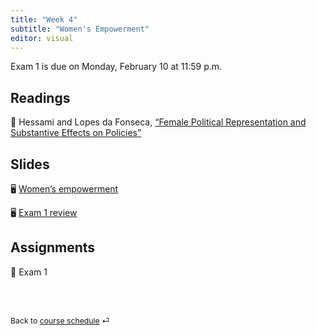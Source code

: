 ```yaml
---
title: "Week 4"
subtitle: "Women's Empowerment"
editor: visual
---
```


::: callout-important
Exam 1 is due on Monday, February 10 at 11:59 p.m.
:::

## Readings

📖 Hessami and Lopes da Fonseca, ["Female Political Representation and Substantive Effects on Policies"](https://www.econstor.eu/bitstream/10419/216551/1/cesifo1_wp8155.pdf)

## Slides

🖥️ [Women's empowerment](/slides/lecture-4.1.html)

🖥️ [Exam 1 review](/slides/lecture-4.2.html)

## Assignments

📘 Exam 1

<br><br>

::: {style="font-size: 0.875em;"}
Back to [course schedule](/ "Course schedule") ⏎
:::
